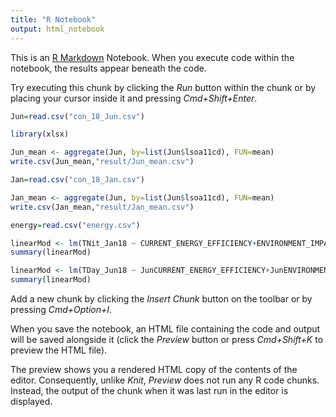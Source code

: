 ```yaml
---
title: "R Notebook"
output: html_notebook
---
```


This is an [R Markdown](http://rmarkdown.rstudio.com) Notebook. When you execute code within the notebook, the results appear beneath the code. 

Try executing this chunk by clicking the *Run* button within the chunk or by placing your cursor inside it and pressing *Cmd+Shift+Enter*. 

```r
Jun=read.csv("con_18_Jun.csv")
```

```r
library(xlsx)
```

```r
Jun_mean <- aggregate(Jun, by=list(Jun$lsoa11cd), FUN=mean)
write.csv(Jun_mean,"result/Jun_mean.csv")
```

```r
Jan=read.csv("con_18_Jan.csv")
```

```r
Jan_mean <- aggregate(Jun, by=list(Jun$lsoa11cd), FUN=mean)
write.csv(Jan_mean,"result/Jan_mean.csv")
```

```r
energy=read.csv("energy.csv")
```

```r
linearMod <- lm(TNit_Jan18 ~ CURRENT_ENERGY_EFFICIENCY+ENVIRONMENT_IMPACT_CURRENT+ENERGY_CONSUMPTION_CURRENT+CO2_EMISSIONS_CURRENT+LIGHTING_COST_CURRENT+HEATING_COST_CURRENT+HOT_WATER_COST_CURRENT+TLSOA_ElecMean+TLSOA_GasMean+TAgePre2000+TTotalBldngs+TAgePost2000, data=energy)
summary(linearMod)
```

```r
linearMod <- lm(TDay_Jun18 ~ JunCURRENT_ENERGY_EFFICIENCY+JunENVIRONMENT_IMPACT_CURRENT+JunENERGY_CONSUMPTION_CURRENT+JunCO2_EMISSIONS_CURRENT+JunLIGHTING_COST_CURRENT+JunHEATING_COST_CURRENT+JunHOT_WATER_COST_CURRENT+TLSOA_ElecMean+TLSOA_GasMean+TAgePre2000+TTotalBldngs+TAgePost2000, data=energy)
summary(linearMod)
```

Add a new chunk by clicking the *Insert Chunk* button on the toolbar or by pressing *Cmd+Option+I*.

When you save the notebook, an HTML file containing the code and output will be saved alongside it (click the *Preview* button or press *Cmd+Shift+K* to preview the HTML file). 

The preview shows you a rendered HTML copy of the contents of the editor. Consequently, unlike *Knit*, *Preview* does not run any R code chunks. Instead, the output of the chunk when it was last run in the editor is displayed.

